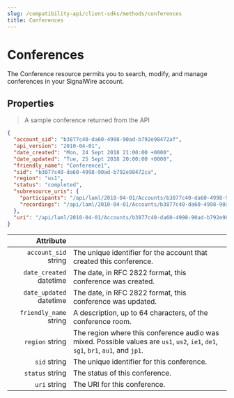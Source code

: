 ---
slug: /compatibility-api/client-sdks/methods/conferences
title: Conferences
---

# Conferences

The Conference resource permits you to search, modify, and manage conferences in your SignalWire account.

## Properties

> A sample conference returned from the API

```json
{
  "account_sid": "b3877c40-da60-4998-90ad-b792e98472af",
  "api_version": "2010-04-01",
  "date_created": "Mon, 24 Sept 2018 21:00:00 +0000",
  "date_updated": "Tue, 25 Sept 2018 20:00:00 +0000",
  "friendly_name": "Conference1",
  "sid": "b3877c40-da60-4998-90ad-b792e98472ca",
  "region": "us1",
  "status": "completed",
  "subresource_uris": {
    "participants": "/api/laml/2010-04-01/Accounts/b3877c40-da60-4998-90ad-b792e98472af/Conferences/b3877c40-da60-4998-90ad-b792e98472ca/Participants.json",
    "recordings": "/api/laml/2010-04-01/Accounts/b3877c40-da60-4998-90ad-b792e98472af/Conferences/b3877c40-da60-4998-90ad-b792e98472ca/Recordings.json"
  },
  "uri": "/api/laml/2010-04-01/Accounts/b3877c40-da60-4998-90ad-b792e98472af/Conferences/b3877c40-da60-4998-90ad-b792e98472ca.json"
}
```

|                                                 Attribute |                                                                                                                                   |
| --------------------------------------------------------: | --------------------------------------------------------------------------------------------------------------------------------- |
|    `account_sid` <span class="optional-arg">string</span> | The unique identifier for the account that created this conference.                                                               |
| `date_created` <span class="optional-arg">datetime</span> | The date, in RFC 2822 format, this conference was created.                                                                        |
| `date_updated` <span class="optional-arg">datetime</span> | The date, in RFC 2822 format, this conference was updated.                                                                        |
|  `friendly_name` <span class="optional-arg">string</span> | A description, up to 64 characters, of the conference room.                                                                       |
|         `region` <span class="optional-arg">string</span> | The region where this conference audio was mixed. Possible values are `us1`, `us2`, `ie1`, `de1`, `sg1`, `br1`, `au1`, and `jp1`. |
|            `sid` <span class="optional-arg">string</span> | The unique identifier for this conference.                                                                                        |
|         `status` <span class="optional-arg">string</span> | The status of this conference.                                                                                                    |
|            `uri` <span class="optional-arg">string</span> | The URI for this conference.                                                                                                      |

